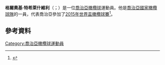 '''格爾奧基·特希萊什維利'''（{{lang-ka|Giorgi Tkhilaishvili}}；{{bd|1991年|4月8日}}）是一位[[喬治亞|喬治亞]][[橄欖球|橄欖球]]運動員。他是[[喬治亞國家橄欖球隊|喬治亞國家橄欖球隊]]的一員，代表喬治亞參加了[[2015年世界盃橄欖球賽|2015年世界盃橄欖球賽]]<ref>{{cite web|title=Players & Officials / Giga Tkhilaishvili|url=http://www.espnscrum.com/scrum/rugby/player/165567.html|publisher=ESPN Scrum}}</ref>。
==參考資料==
{{reflist}}
[[Category:喬治亞橄欖球運動員|Category:喬治亞橄欖球運動員]]